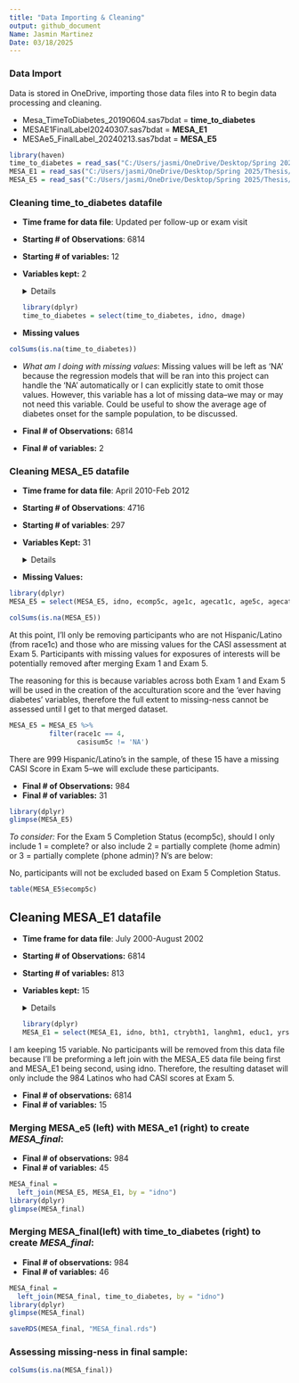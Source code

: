 ```yaml
---
title: "Data Importing & Cleaning"
output: github_document
Name: Jasmin Martinez
Date: 03/18/2025
---
```


### Data Import
Data is stored in OneDrive, importing those data files into R to begin data processing and cleaning.

- Mesa_TimeToDiabetes_20190604.sas7bdat = **time_to_diabetes**  
- MESAE1FinalLabel20240307.sas7bdat = **MESA_E1**  
- MESAe5_FinalLabel_20240213.sas7bdat = **MESA_E5**  
```r
library(haven)
time_to_diabetes = read_sas("C:/Users/jasmi/OneDrive/Desktop/Spring 2025/Thesis/THESIS_JRM2319/Mesa_TimeToDiabetes_20190604.sas7bdat")
MESA_E1 = read_sas("C:/Users/jasmi/OneDrive/Desktop/Spring 2025/Thesis/THESIS_JRM2319/MESAE1FinalLabel20240307.sas7bdat")
MESA_E5 = read_sas("C:/Users/jasmi/OneDrive/Desktop/Spring 2025/Thesis/THESIS_JRM2319/MESAe5_FinalLabel_20240213.sas7bdat")
```


### Cleaning time_to_diabetes datafile
- **Time frame for data file**: Updated per follow-up or exam visit 
- **Starting # of Observations**: 6814 
- **Starting # of variables:** 12

- **Variables kept:** 2
<details>
  - idno: Participant ID number  
  - dmage: Age at Diabetes diagnosis
</details>
```r
library(dplyr)
time_to_diabetes = select(time_to_diabetes, idno, dmage)
```
- **Missing values**
```r
colSums(is.na(time_to_diabetes))
```
- *What am I doing with missing values*: Missing values will be left as 'NA' because the regression models that will be ran into this project can handle the 'NA' automatically or I can explicitly state to omit those values. However, this variable has a lot of missing data--we may or may not need this variable. Could be useful to show the average age of diabetes onset for the sample population, to be discussed.  

- **Final # of Observations:** 6814
- **Final # of variables:** 2

### Cleaning MESA_E5 datafile 
- **Time frame for data file**: April 2010-Feb 2012
- **Starting # of Observations**: 4716
- **Starting # of variables**: 297

- **Variables Kept:** 31
<details>
  - idno: Participant ID number 
  - ecomp5c: Exam 5 Completion Status
  - age1c: age at Exam 1 
  - agecat1c: age categories at Exam 1 
  - age5c: Age at Exam 5 
  - agecat5c: age categories at Exam 5
  - race1c: race/ethnicity
  - mexican1: Mexican, Chicano, Mexican-American
  - dominic1: Dominican 
  - puert1: Puerto Rican 
  - cuban1: Cuban
  - othhisp1: Other Hispanic 
  - lang1: Language spoken at Exam 1 
  - gender1: Gender 
  - site5c: Site at Exam 5
  - bmi5c: BMI 
  - cig5c: Cigarette smoking status 
  - dbp5c: Seated diastolic blood pressure 
  - sbp5c: seated systolic blood pressure
  - glucose5: Fasting glucose (mg/dl)
  - dm035c: Diabetes 2003 ADA Fasting Criteria 
  - ldl5: LDL cholesterol 
  - ldlcat5c: LDL cholesterol (categorical)
  - hdl5: HDL Cholesterol
  - hdlcat5c: HDL cholesterol (categorical)
  - chol5: Total cholesterol 
  - htn5c: Hypertension by JNC VI (1997) Creteria
  - income5: total gross family income, past 12 months 
  - exercm5c: Total intentional exercises- Min/Week
  - casisum5c: Total cognitive assessment score
  - numhhld5: # of people supported by family income
</details>
- **Missing Values:**
```r
library(dplyr)
MESA_E5 = select(MESA_E5, idno, ecomp5c, age1c, agecat1c, age5c, agecat5c, race1c, mexican1, dominic1, puert1, cuban1, othhisp1, lang1, gender1, site5c, bmi5c, cig5c, dbp5c, sbp5c, glucose5, dm035c, ldl5, ldlcat5c, hdl5, hdlcat5c, chol5, htn5c, income5, exercm5c, casisum5c, numhhld5)
```
```r
colSums(is.na(MESA_E5))
```
At this point, I'll only be removing participants who are not Hispanic/Latino (from race1c) and those who are missing values for the CASI assessment at Exam 5. Participants with missing values for exposures of interests will be potentially removed after merging Exam 1 and Exam 5. 

The reasoning for this is because variables across both Exam 1 and Exam 5 will be used in the creation of the acculturation score and the 'ever having diabetes' variables, therefore the full extent to missing-ness cannot be assessed until I get to that merged dataset.  


```r
MESA_E5 = MESA_E5 %>% 
          filter(race1c == 4,
                 casisum5c != 'NA')
```
There are 999 Hispanic/Latino's in the sample, of these 15 have a missing CASI Score in Exam 5--we will exclude these participants. 

- **Final # of Observations:** 984
- **Final # of variables:** 31

```r
library(dplyr)
glimpse(MESA_E5)
```
*To consider:* For the Exam 5 Completion Status (ecomp5c), should I only include 1 = complete? or also include 2 = partially complete (home admin) or 3 = partially complete (phone admin)? N's are below: 

No, participants will not be excluded based on Exam 5 Completion Status.

```r
table(MESA_E5$ecomp5c)
```

## Cleaning MESA_E1 datafile
- **Time frame for data file**: July 2000-August 2002 
- **Starting # of Observations:** 6814
- **Starting # of variables:** 813

- **Variables kept:** 15
<details>
  - Idno: Participant ID number 
  - bth1: Birth Place-Self
  - ctrybth1: Birth country 
  - langhm1: Language Spoken at home 
  - educ1: education: highest level completed 
  - yrsalc1c: # of years drinking alcohol (current and former drinkers)
  - alcwk1c: # of drinks per week (current and former drinkers) 
  - nviolen1: Violence Problem in Neighborhood 
  - nlfshop1: Lack of adequate food shopping in neighborhood 
  - nnoise1: Excessive noise in neighborhood 
  - nvalues1: People in neighborhood do not share the same values
  - nclose1: Close-knit neighborhood 
  - Nhdtim1c or nhdyrs1: # of years in the neighborhood 
  - ncohes1c: Neighborhood social cohesion score 
  - nprob1c: Neighborhood problems score
</details>
```r
library(dplyr)
MESA_E1 = select(MESA_E1, idno, bth1, ctrybth1, langhm1, educ1, yrsalc1c, alcwk1c, nviolen1, nlfshop1, nnoise1, nvalues1, nclose1, nhdtim1c, ncohes1c, nprob1c)
```

I am keeping 15 variable. No participants will be removed from this data file because I'll be preforming a left join with the MESA_E5 data file being first and MESA_E1 being second, using idno. Therefore, the resulting dataset will only include the 984 Latinos who had CASI scores at Exam 5. 

- **Final # of observations:** 6814
- **Final # of variables:** 15

### Merging MESA_e5 (left) with MESA_e1 (right) to create *MESA_final*:
- **Final # of observations:** 984 
- **Final # of variables:** 45
```r
MESA_final = 
  left_join(MESA_E5, MESA_E1, by = "idno")
library(dplyr)
glimpse(MESA_final)
```

### Merging MESA_final(left) with time_to_diabetes (right) to create *MESA_final*:
- **Final # of observations:** 984 
- **Final # of variables:** 46
```r
MESA_final = 
  left_join(MESA_final, time_to_diabetes, by = "idno")
library(dplyr)
glimpse(MESA_final)

saveRDS(MESA_final, "MESA_final.rds")
```

### Assessing missing-ness in final sample:
```r
colSums(is.na(MESA_final))
```

